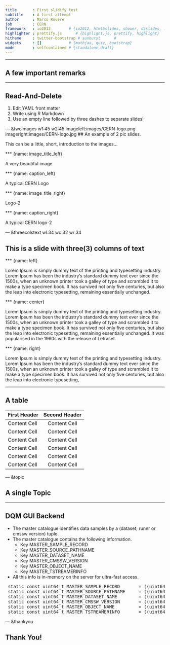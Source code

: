 ```yaml
---
title       : First slidify test
subtitle    : A first attempt
author      : Marco Rovere
job         : CERN
framework   : io2012        # {io2012, html5slides, shower, dzslides, ...}
highlighter : prettify.js      # {highlight.js, prettify, highlight}
hitheme     : twitter-bootstrap # sunburst      #
widgets     : []            # {mathjax, quiz, bootstrap}
mode        : selfcontained # {standalone,draft}
---
```


---

## A few important remarks

---

## Read-And-Delete

1. Edit YAML front matter
2. Write using R Markdown
3. Use an empty line followed by three dashes to separate slides!


--- &twoimages w1:45 w2:45 imageleft:images/CERN-logo.png imageright:images/CERN-logo.jpg
## An example of 2 pic slides.

This can be a little, short, introduction to the images...

*** {name: image_title_left}

A very beautiful image

*** {name: caption_left}

A typical CERN Logo

*** {name: image_title_right}

Logo-2

*** {name: caption_right}

A typical CERN logo-2


--- &threecolstext wl:34 wc:32 wr:34

## This is a slide with three(3) columns of text

*** {name: left}

Lorem Ipsum is simply dummy text of the printing and typesetting
industry. Lorem Ipsum has been the industry's standard dummy text ever
since the 1500s, when an unknown printer took a galley of type and
scrambled it to make a type specimen book. It has survived not only
five centuries, but also the leap into electronic typesetting,
remaining essentially unchanged. 

*** {name: center}

Lorem Ipsum is simply dummy text of the printing and typesetting
industry. Lorem Ipsum has been the industry's standard dummy text ever
since the 1500s, when an unknown printer took a galley of type and
scrambled it to make a type specimen book. It has survived not only
five centuries, but also the leap into electronic typesetting,
remaining essentially unchanged. It was popularised in the 1960s with
the release of Letraset 

*** {name: right}

Lorem Ipsum is simply dummy text of the printing and typesetting
industry. Lorem Ipsum has been the industry's standard dummy text ever
since the 1500s, when an unknown printer took a galley of type and
scrambled it to make a type specimen book. It has survived not only
five centuries, but also the leap into electronic typesetting,

---

## A table

| First Header  | Second Header   |
| ------------- | :-------------: |
| Content Cell  | Content Cell  |
| Content Cell  | Content Cell  |
| Content Cell  | Content Cell  |
| Content Cell  | Content Cell  |
| Content Cell  | Content Cell  |
| Content Cell  | Content Cell  |


--- &topic

## A single Topic

---

## DQM GUI Backend

- The <font class="blue2">master catalogue</font> identifies data samples by a (dataset; runnr or cmssw version) tuple.
- The master catalogue contains the following information.
    - Key <font class="blue2">MASTER_SAMPLE_RECORD</font>
    - Key <font class="blue2">MASTER_SOURCE_PATHNAME</font>
    - Key <font class="blue2">MASTER_DATASET_NAME</font>
    - Key <font class="blue2">MASTER_CMSSW_VERSION</font>
    - Key <font class="blue2">MASTER_OBJECT_NAME</font>
    - Key <font class="blue2">MASTER_TSTREAMERINFO</font>
- <font class="red2">All this info is in-memory on the server for ultra-fast access.</font>


 <pre class="prettyprint" data-lang="c++">
 static const uint64_t MASTER_SAMPLE_RECORD       = ((uint64_t) 0) << 32;
 static const uint64_t MASTER_SOURCE_PATHNAME     = ((uint64_t) 1) << 32;
 static const uint64_t MASTER_DATASET_NAME        = ((uint64_t) 2) << 32;
 static const uint64_t MASTER_CMSSW_VERSION       = ((uint64_t) 3) << 32;
 static const uint64_t MASTER_OBJECT_NAME         = ((uint64_t) 4) << 32;
 static const uint64_t MASTER_TSTREAMERINFO       = ((uint64_t) 5) << 32;
</pre>



--- &thankyou

## Thank You!
